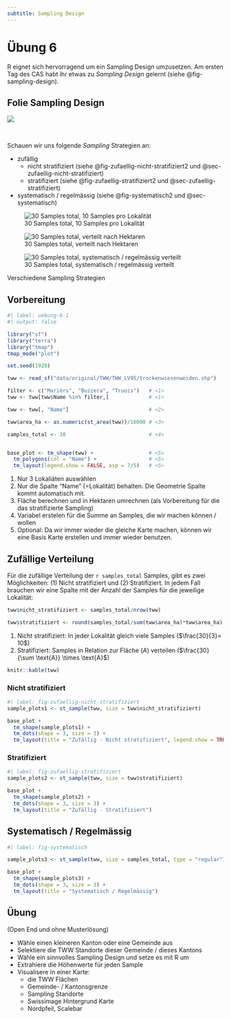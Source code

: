 ```yaml
---
subtitle: Sampling Design
---
```



# Übung 6 {#sec-uebung-6}


R eignet sich hervorragend um ein Sampling Design umzusetzen. Am ersten Tag des CAS habt ihr etwas zu *Sampling Design* gelernt (siehe @fig-sampling-design).

::::{#fig-sampling-design}
:::{.callout-note collapse="true"}

## Folie Sampling Design

![](images/sampling-design-folie.png)

:::
::::
﻿


Schauen wir uns folgende *Sampling* Strategien an:

- zufällig
  - nicht stratifiziert (siehe @fig-zufaellig-nicht-stratifiziert2 und @sec-zufaellig-nicht-stratifiziert)
  - stratifiziert (siehe @fig-zufaellig-stratifiziert2 und @sec-zufaellig-stratifiziert)
- systematisch / regelmässig (siehe @fig-systematisch2 und @sec-systematisch)


::::{.column-page}
:::{#fig-sampling-design .column-body-outset layout-ncol="2"}

![30 Samples total, 10 Samples pro Lokalität](`r knitr::fig_chunk("fig-zufaellig-nicht-stratifiziert", "png")`){#fig-zufaellig-nicht-stratifiziert2}

![30 Samples total, verteilt nach Hektaren](`r knitr::fig_chunk("fig-zufaellig-stratifiziert", "png")`){#fig-zufaellig-stratifiziert2}

![30 Samples total, systematisch / regelmässig verteilt](`r knitr::fig_chunk("fig-systematisch", "png")`){#fig-systematisch2}

Verschiedene Sampling Strategien
:::
::::

## Vorbereitung

```r
#| label: uebung-6-1
#| output: false

library("sf")
library("terra")
library("tmap")
tmap_mode("plot")

set.seed(1920)
```

```r

tww <- read_sf("data/original/TWW/TWW_LV95/trockenwiesenweiden.shp")

filter <- c("Marièrs", "Buzzera", "Truois")   # <1>
tww <- tww[tww$Name %in% filter,]             # <1>

tww <- tww[, "Name"]                          # <2>

tww$area_ha <- as.numeric(st_area(tww))/10000 # <3>

samples_total <- 30                           # <4>


base_plot <- tm_shape(tww) +                  # <5>
  tm_polygons(col = "Name") +                 # <5>
  tm_layout(legend.show = FALSE, asp = 7/5)   # <5>
```

1. Nur 3 Lokaliäten auswählen
2. Nur die Spalte "Name" (=Lokalität) behalten. Die Geometrie Spalte kommt automatisch mit.
3. Fläche berechnen und in Hektaren umrechnen (als Vorbereitung für die das stratifizierte Sampling)
4. Variabel erstelen für die Summe an Samples, die wir machen können / wollen
5. Optional: Da wir immer wieder die gleiche Karte machen, können wir eine Basis Karte erstellen und immer wieder benutzen. 

## Zufällige Verteilung

Für die zufällige Verteilung der `r samples_total` Samples, gibt es zwei Möglichkeiten: (1) Nicht stratifiziert und (2) Stratifiziert. In jedem Fall brauchen wir eine Spalte mit der Anzahl der Samples für die jeweilige Lokalität:

```r
tww$nicht_stratifiziert <- samples_total/nrow(tww)                      #<1>

tww$stratifiziert <- round(samples_total/sum(tww$area_ha)*tww$area_ha)  #<2>
```

1. Nicht stratifiziert: In jeder Lokalität gleich viele Samples ($\frac{30}{3}= 10$)
2. Stratifiziert: Samples in Relation zur Fläche ($A$) verteilen ($\frac{30}{\sum \text{A}} \times \text{A}$)


```r
knitr::kable(tww)
```




### Nicht stratifiziert {#sec-zufaellig-nicht-stratifiziert}


```r
#| label: fig-zufaellig-nicht-stratifiziert
sample_plots1 <- st_sample(tww, size = tww$nicht_stratifiziert)

base_plot +
  tm_shape(sample_plots1) +
  tm_dots(shape = 3, size = 3) +
  tm_layout(title = "Zufällig - Nicht stratifiziert", legend.show = TRUE)
```


### Stratifiziert {#sec-zufaellig-stratifiziert}


```r
#| label: fig-zufaellig-stratifiziert
sample_plots2 <- st_sample(tww, size = tww$stratifiziert)

base_plot +
  tm_shape(sample_plots2) +
  tm_dots(shape = 3, size = 3) +
  tm_layout(title = "Zufällig - Stratifiziert")
```




## Systematisch / Regelmässig {#sec-systematisch}

```r
#| label: fig-systematisch

sample_plots3 <- st_sample(tww, size = samples_total, type = "regular")

base_plot +
  tm_shape(sample_plots3) +
  tm_dots(shape = 3, size = 3) +
  tm_layout(title = "Systematisch / Regelmässig")
```



## Übung 

(Open End und ohne Musterlösung)

- Wähle einen kleineren Kanton oder eine Gemeinde aus
- Selektiere die TWW Standorte dieser Gemeinde / dieses Kantons
- Wähle ein sinnvolles Sampling Design und setze es mit R um
- Extrahiere die Höhenwerte für jeden Sample
- Visualisere in einer Karte:
  - die TWW Flächen
  - Gemeinde- / Kantonsgrenze
  - Sampling Standorte
  - Swissimage Hintergrund Karte
  - Nordpfeil, Scalebar



